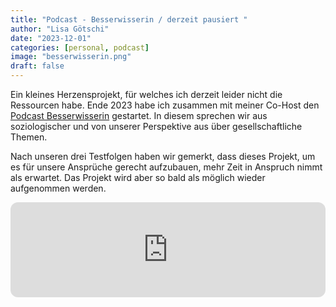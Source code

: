 ```yaml
---
title: "Podcast - Besserwisserin / derzeit pausiert "
author: "Lisa Götschi"
date: "2023-12-01"
categories: [personal, podcast]
image: "besserwisserin.png"
draft: false
---
```


::: {#project_text}
Ein kleines Herzensprojekt, für welches ich derzeit leider nicht die Ressourcen habe. Ende 2023 habe ich zusammen mit meiner Co-Host den [Podcast Besserwisserin](https://open.spotify.com/show/7hue0JwaXCZxyogpx0V0pX?si=18238256babe4d35) gestartet. In diesem sprechen wir aus soziologischer und von unserer Perspektive aus über gesellschaftliche Themen.

Nach unseren drei Testfolgen haben wir gemerkt, dass dieses Projekt, um es für unsere Ansprüche gerecht aufzubauen, mehr Zeit in Anspruch nimmt als erwartet. Das Projekt wird aber so bald als möglich wieder aufgenommen werden.
:::

```{=html}
<iframe style="border-radius:12px" src="https://open.spotify.com/embed/show/7hue0JwaXCZxyogpx0V0pX?utm_source=generator&theme=0" width="100%" height="152" frameBorder="0" allowfullscreen="" allow="autoplay; clipboard-write; encrypted-media; fullscreen; picture-in-picture" loading="lazy"></iframe>
```
